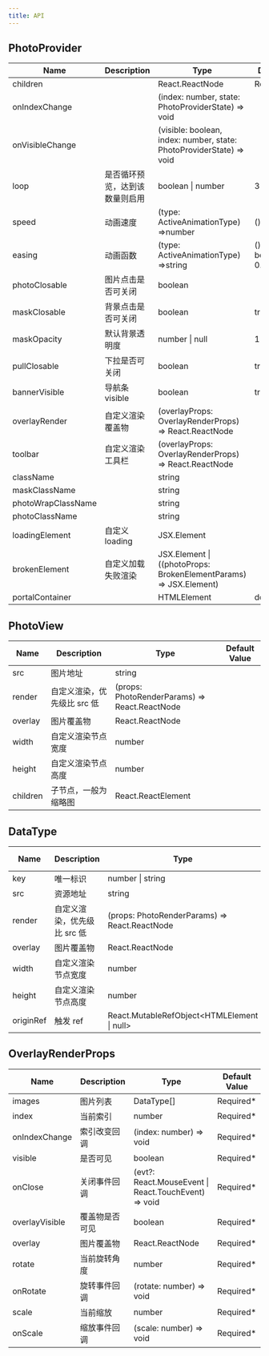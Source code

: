 ```yaml
---
title: API
---
```


## PhotoProvider

| Name               | Description                    | Type                                                                       | Default Value                            |
| ------------------ | ------------------------------ | -------------------------------------------------------------------------- | ---------------------------------------- |
| children           |                                | React.ReactNode                                                            | Required\*                               |
| onIndexChange      |                                | (index: number, state: PhotoProviderState) =&gt; void                      |
| onVisibleChange    |                                | (visible: boolean, index: number, state: PhotoProviderState) =&gt; void    |
| loop               | 是否循环预览，达到该数量则启用 | boolean \| number                                                          | 3                                        |
| speed              | 动画速度                       | (type: ActiveAnimationType) =>number                                       | () => 400                                |
| easing             | 动画函数                       | (type: ActiveAnimationType) =>string                                       | () => 'cubic-bezier(0.25, 0.8, 0.25, 1)' |
| photoClosable      | 图片点击是否可关闭             | boolean                                                                    |
| maskClosable       | 背景点击是否可关闭             | boolean                                                                    | true                                     |
| maskOpacity        | 默认背景透明度                 | number \| null                                                             | 1                                        |
| pullClosable       | 下拉是否可关闭                 | boolean                                                                    | true                                     |
| bannerVisible      | 导航条 visible                 | boolean                                                                    | true                                     |
| overlayRender      | 自定义渲染覆盖物               | \(overlayProps: OverlayRenderProps\) =&gt; React\.ReactNode                |
| toolbar            | 自定义渲染工具栏               | \(overlayProps: OverlayRenderProps\) =&gt; React\.ReactNode                |
| className          |                                | string                                                                     |
| maskClassName      |                                | string                                                                     |
| photoWrapClassName |                                | string                                                                     |
| photoClassName     |                                | string                                                                     |
| loadingElement     | 自定义 loading                 | JSX\.Element                                                               |
| brokenElement      | 自定义加载失败渲染             | JSX\.Element \| \(\(photoProps: BrokenElementParams\) =&gt; JSX\.Element\) |
| portalContainer    |                                | HTMLElement                                                                | document.body                            |

## PhotoView

| Name     | Description                 | Type                                                | Default Value |
| -------- | --------------------------- | --------------------------------------------------- | ------------- |
| src      | 图片地址                    | string                                              |
| render   | 自定义渲染，优先级比 src 低 | \(props: PhotoRenderParams\) =&gt; React\.ReactNode |
| overlay  | 图片覆盖物                  | React\.ReactNode                                    |
| width    | 自定义渲染节点宽度          | number                                              |
| height   | 自定义渲染节点高度          | number                                              |
| children | 子节点，一般为缩略图        | React\.ReactElement                                 |

## DataType

| Name      | Description                 | Type                                                | Default Value |
| --------- | --------------------------- | --------------------------------------------------- | ------------- |
| key       | 唯一标识                    | number \| string                                    | Required\*    |
| src       | 资源地址                    | string                                              |
| render    | 自定义渲染，优先级比 src 低 | \(props: PhotoRenderParams\) =&gt; React\.ReactNode |
| overlay   | 图片覆盖物                  | React\.ReactNode                                    |
| width     | 自定义渲染节点宽度          | number                                              |
| height    | 自定义渲染节点高度          | number                                              |
| originRef | 触发 ref                    | React\.MutableRefObject&lt;HTMLElement \| null&gt;  |

## OverlayRenderProps

| Name           | Description    | Type                                                        | Default Value |
| -------------- | -------------- | ----------------------------------------------------------- | ------------- |
| images         | 图片列表       | DataType\[\]                                                | Required\*    |
| index          | 当前索引       | number                                                      | Required\*    |
| onIndexChange  | 索引改变回调   | \(index: number\) =&gt; void                                | Required\*    |
| visible        | 是否可见       | boolean                                                     | Required\*    |
| onClose        | 关闭事件回调   | \(evt?: React\.MouseEvent \| React\.TouchEvent\) =&gt; void | Required\*    |
| overlayVisible | 覆盖物是否可见 | boolean                                                     | Required\*    |
| overlay        | 图片覆盖物     | React\.ReactNode                                            | Required\*    |
| rotate         | 当前旋转角度   | number                                                      | Required\*    |
| onRotate       | 旋转事件回调   | \(rotate: number\) =&gt; void                               | Required\*    |
| scale          | 当前缩放       | number                                                      | Required\*    |
| onScale        | 缩放事件回调   | \(scale: number\) =&gt; void                                | Required\*    |
